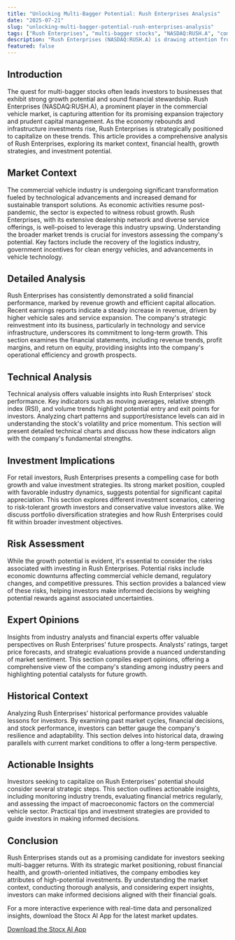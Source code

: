 ```yaml
---
title: "Unlocking Multi-Bagger Potential: Rush Enterprises Analysis"
date: "2025-07-21"
slug: "unlocking-multi-bagger-potential-rush-enterprises-analysis"
tags: ["Rush Enterprises", "multi-bagger stocks", "NASDAQ:RUSH.A", "commercial vehicles", "investment strategies", "financial analysis", "market trends", "technical analysis", "risk assessment", "expert opinions"]
description: "Rush Enterprises (NASDAQ:RUSH.A) is drawing attention from investors seeking the elusive 'multi-bagger' stock — a term referring to investments that appreciate multiple times over their original purchase price. The allure of a multi-bagger lies in its capacity to significantly increase wealth, but identifying such stocks requires a keen understanding of underlying business trends. Rush Enterprises, a leader in commercial vehicle sales and services, presents intriguing prospects due to its strategic capital allocation and growth initiatives. In this comprehensive analysis, we explore Rush Enterprises' market position, financial health, and growth strategies. The company has demonstrated a strong track record of reinvesting profits into its operations, which is a key indicator of potential long-term growth. Furthermore, the commercial vehicle sector is poised for expansion, driven by economic recovery and increased infrastructure spending. This article delves into the market context, detailed financial analysis, technical indicators, and investment implications of Rush Enterprises. We also assess potential risks and incorporate expert opinions to provide a holistic view. By understanding the historical context and drawing lessons from past market performances, investors can evaluate whether Rush Enterprises fits into their portfolio strategy. Finally, actionable insights and recommendations are provided to guide retail investors in making informed decisions."
featured: false
---
```


## Introduction
The quest for multi-bagger stocks often leads investors to businesses that exhibit strong growth potential and sound financial stewardship. Rush Enterprises (NASDAQ:RUSH.A), a prominent player in the commercial vehicle market, is capturing attention for its promising expansion trajectory and prudent capital management. As the economy rebounds and infrastructure investments rise, Rush Enterprises is strategically positioned to capitalize on these trends. This article provides a comprehensive analysis of Rush Enterprises, exploring its market context, financial health, growth strategies, and investment potential.

## Market Context
The commercial vehicle industry is undergoing significant transformation fueled by technological advancements and increased demand for sustainable transport solutions. As economic activities resume post-pandemic, the sector is expected to witness robust growth. Rush Enterprises, with its extensive dealership network and diverse service offerings, is well-poised to leverage this industry upswing. Understanding the broader market trends is crucial for investors assessing the company's potential. Key factors include the recovery of the logistics industry, government incentives for clean energy vehicles, and advancements in vehicle technology.

## Detailed Analysis
Rush Enterprises has consistently demonstrated a solid financial performance, marked by revenue growth and efficient capital allocation. Recent earnings reports indicate a steady increase in revenue, driven by higher vehicle sales and service expansion. The company's strategic reinvestment into its business, particularly in technology and service infrastructure, underscores its commitment to long-term growth. This section examines the financial statements, including revenue trends, profit margins, and return on equity, providing insights into the company's operational efficiency and growth prospects.

## Technical Analysis
Technical analysis offers valuable insights into Rush Enterprises' stock performance. Key indicators such as moving averages, relative strength index (RSI), and volume trends highlight potential entry and exit points for investors. Analyzing chart patterns and support/resistance levels can aid in understanding the stock's volatility and price momentum. This section will present detailed technical charts and discuss how these indicators align with the company's fundamental strengths.

## Investment Implications
For retail investors, Rush Enterprises presents a compelling case for both growth and value investment strategies. Its strong market position, coupled with favorable industry dynamics, suggests potential for significant capital appreciation. This section explores different investment scenarios, catering to risk-tolerant growth investors and conservative value investors alike. We discuss portfolio diversification strategies and how Rush Enterprises could fit within broader investment objectives.

## Risk Assessment
While the growth potential is evident, it's essential to consider the risks associated with investing in Rush Enterprises. Potential risks include economic downturns affecting commercial vehicle demand, regulatory changes, and competitive pressures. This section provides a balanced view of these risks, helping investors make informed decisions by weighing potential rewards against associated uncertainties.

## Expert Opinions
Insights from industry analysts and financial experts offer valuable perspectives on Rush Enterprises' future prospects. Analysts' ratings, target price forecasts, and strategic evaluations provide a nuanced understanding of market sentiment. This section compiles expert opinions, offering a comprehensive view of the company's standing among industry peers and highlighting potential catalysts for future growth.

## Historical Context
Analyzing Rush Enterprises' historical performance provides valuable lessons for investors. By examining past market cycles, financial decisions, and stock performance, investors can better gauge the company's resilience and adaptability. This section delves into historical data, drawing parallels with current market conditions to offer a long-term perspective.

## Actionable Insights
Investors seeking to capitalize on Rush Enterprises' potential should consider several strategic steps. This section outlines actionable insights, including monitoring industry trends, evaluating financial metrics regularly, and assessing the impact of macroeconomic factors on the commercial vehicle sector. Practical tips and investment strategies are provided to guide investors in making informed decisions.

## Conclusion
Rush Enterprises stands out as a promising candidate for investors seeking multi-bagger returns. With its strategic market positioning, robust financial health, and growth-oriented initiatives, the company embodies key attributes of high-potential investments. By understanding the market context, conducting thorough analysis, and considering expert insights, investors can make informed decisions aligned with their financial goals. 

For a more interactive experience with real-time data and personalized insights, download the Stocx AI App for the latest market updates.

[Download the Stocx AI App](https://stocx.co)